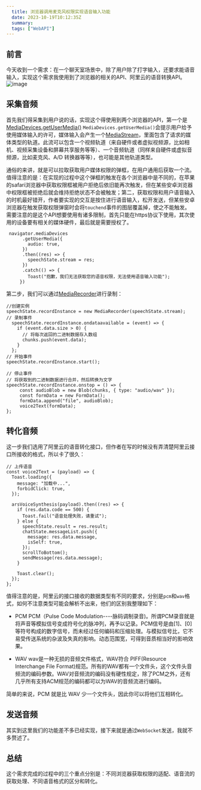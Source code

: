 ```yaml
---
  title: 浏览器调用麦克风权限实现语音输入功能
  date: 2023-10-19T10:12:35Z
  summary:
  tags: ["WebAPI"]
---
```

  
  ## 前言
今天收到一个需求：在一个聊天室场景中，除了用户除了打字输入，还要求能语音输入，实现这个需求我使用到了浏览器的相关的API、阿里云的语音转换API。
![image](https://github.com/coderInwind/inwindBlog/assets/91716457/a1fccca7-bbdb-4656-903a-0e876312e8ee)

## 采集音频
首先我们得采集到用户说的话，实现这个得使用到两个浏览器的API，第一个是<a href="https://developer.mozilla.org/zh-CN/docs/Web/API/MediaDevices/getUserMedia" target="_blank">MediaDevices.getUserMedia()</a> `MediaDevices.getUserMedia()`会提示用户给予使用媒体输入的许可，媒体输入会产生一个[MediaStream](https://developer.mozilla.org/zh-CN/docs/Web/API/MediaStream)，里面包含了请求的媒体类型的轨道。此流可以包含一个视频轨道（来自硬件或者虚拟视频源，比如相机、视频采集设备和屏幕共享服务等等）、一个音频轨道（同样来自硬件或虚拟音频源，比如麦克风、A/D 转换器等等），也可能是其他轨道类型。

通俗的来讲，就是可以拉取获取用户媒体权限的弹框，在用户通用后获取一个流。值得注意的是：在实现的过程中这个弹框的触发在各个浏览器中是不同的，在苹果的safari浏览器中获取权限框被用户拒绝后依旧能再次触发，但在某些安卓浏览器中权限框被拒绝后就会维持拒绝状态不会被触发；第二，获取权限和用户语音输入的时机最好错开，作者要实现的交互是按住进行语音输入，松开发送，但某些安卓浏览器在触发获取权限弹窗时会将`touchend`事件的图层覆盖掉，使之不能触发。需要注意的是这个API想要使用有诸多限制，首先只能在https协议下使用，其次使用的设备要有相关的媒体硬件，最后就是需要授权了。                         
```
 navigator.mediaDevices
      .getUserMedia({
        audio: true,
      })
      .then((res) => {
        speechState.stream = res;
      })
      .catch(() => {
        Toast("抱歉，我们无法获取您的语音权限，无法使用语音输入功能");
     })
```

第二步，我们可以通过[MediaRecorder](https://developer.mozilla.org/zh-CN/docs/Web/API/MediaRecorder)进行录制：
```
//创建实例
speechState.recordInstance = new MediaRecorder(speechState.stream);
// 录制事件
  speechState.recordInstance.ondataavailable = (event) => {
    if (event.data.size > 0) {
      // 将每次返回的二进制数据存入数组
      chunks.push(event.data);
    }
  };
// 开始事件
speechState.recordInstance.start();

// 停止事件
// 将获取到的二进制数据进行合并，然后转换为文字
speechState.recordInstance.onstop = () => {
     const audioBlob = new Blob(chunks, { type: "audio/wav" });
     const formData = new FormData();
     formData.append("file", audioBlob);
     voice2Text(formData);
};
```


## 转化音频
这一步我们选用了阿里云的语音转化接口，但作者在写的时候没有弄清楚阿里云接口所接收的格式，所以卡了很久：
```
// 上传语音
const voice2Text = (payload) => {
  Toast.loading({
    message: "加载中...",
    forbidClick: true,
  });

  arsVoiceSynthesis(payload).then((res) => {
    if (res.data.code == 500) {
      Toast.fail("语音处理失败，请重试");
    } else {
      speechState.result = res.result;
      chatState.messageList.push({
        message: res.data.message,
        isSelf: true,
      });
      scrollToBottom();
      sendMessage(res.data.message);
    }

    Toast.clear();
  });
};
```
值得注意的是，阿里云的接口接收的数据类型有不同的要求，分别是`pcm`和`wav`格式，如何不注意类型可能会解析不出来，他们的区别我整理如下：

* PCM
PCM（Pulse Code Modulation----脉码调制录音)。所谓PCM录音就是将声音等模拟信号变成符号化的脉冲列，再予以记录。PCM信号是由[1]、[0]等符号构成的数字信号，而未经过任何编码和压缩处理。与模拟信号比，它不易受传送系统的杂波及失真的影响。动态范围宽，可得到音质相当好的影响效果。

* WAV 
wav是一种无损的音频文件格式，WAV符合 PIFF(Resource Interchange File Format)规范。所有的WAV都有一个文件头，这个文件头音频流的编码参数。WAV对音频流的编码没有硬性规定，除了PCM之外，还有几乎所有支持ACM规范的编码都可以为WAV的音频流进行编码。

简单的来说，PCM 就是比 WAV 少一个文件头，因此你可以将他们互相转化。

## 发送音频
其实到这里我们的功能差不多已经实现，接下来就是通过`WebSocket`发送，我就不多赘述了。


## 总结
这个需求完成的过程中的三个重点分别是：不同浏览器获取权限的适配、语音流的获取处理、不同语音格式的区分和转化。




  